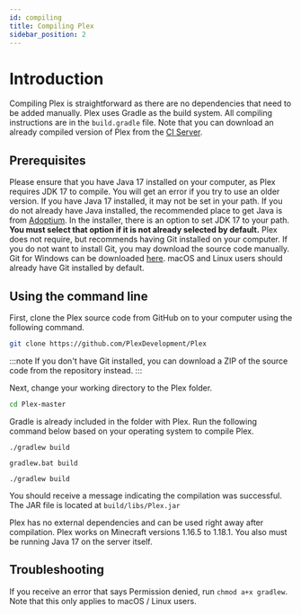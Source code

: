 ```yaml
---
id: compiling
title: Compiling Plex
sidebar_position: 2
---
```



# Introduction
Compiling Plex is straightforward as there are no dependencies that need to be added manually. Plex uses Gradle as the build system. All compiling instructions are in the ```build.gradle``` file. Note that you can download an already compiled version of Plex from the [CI Server](https://ci.plex.us.org).

## Prerequisites
Please ensure that you have Java 17 installed on your computer, as Plex requires JDK 17 to compile. You will get an error if you try to use an older version.
If you have Java 17 installed, it may not be set in your path. If you do not already have Java installed, the recommended place to get Java is from [Adoptium](https://adoptium.net/). In the installer, there is an option to set JDK 17 to your path. **You must select that option if it is not already selected by default.**
Plex does not require, but recommends having Git installed on your computer. If you do not want to install Git, you may download the source code manually. Git for Windows can be downloaded [here](https://git-scm.com). macOS and Linux users should already have Git installed by default.

## Using the command line
First, clone the Plex source code from GitHub on to your computer using the following command.
```bash
git clone https://github.com/PlexDevelopment/Plex
```

:::note
If you don't have Git installed, you can download a ZIP of the source code from the repository instead.
:::

Next, change your working directory to the Plex folder.

```bash
cd Plex-master
```

Gradle is already included in the folder with Plex. Run the following command below based on your operating system to compile Plex.
<Tabs>
<TabItem value="macOS" label = "macOS" default>

	./gradlew build

</TabItem>
<TabItem value="Windows" label="Windows">

	gradlew.bat build

</TabItem>
<TabItem value="Linux" label="Linux">

	./gradlew build

</TabItem>
</Tabs>

You should receive a message indicating the compilation was successful. The JAR file is located at ```build/libs/Plex.jar```

Plex has no external dependencies and can be used right away after compilation. Plex works on Minecraft versions 1.16.5 to 1.18.1. You also must be running Java 17 on the server itself.

## Troubleshooting
If you receive an error that says Permission denied, run `chmod a+x gradlew`. Note that this only applies to macOS / Linux users.